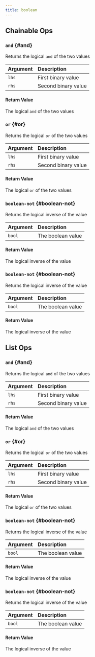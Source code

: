 ```yaml
---
title: boolean
---
```

## Chainable Ops
### `and` {#and}

Returns the logical `and` of the two values

| Argument | Description |
| :--- | :--- |
| `lhs` | First binary value |
| `rhs` | Second binary value |

#### Return Value
The logical `and` of the two values

### `or` {#or}

Returns the logical `or` of the two values

| Argument | Description |
| :--- | :--- |
| `lhs` | First binary value |
| `rhs` | Second binary value |

#### Return Value
The logical `or` of the two values

### `boolean-not` {#boolean-not}

Returns the logical inverse of the value

| Argument | Description |
| :--- | :--- |
| `bool` | The boolean value |

#### Return Value
The logical inverse of the value

### `boolean-not` {#boolean-not}

Returns the logical inverse of the value

| Argument | Description |
| :--- | :--- |
| `bool` | The boolean value |

#### Return Value
The logical inverse of the value


## List Ops
### `and` {#and}

Returns the logical `and` of the two values

| Argument | Description |
| :--- | :--- |
| `lhs` | First binary value |
| `rhs` | Second binary value |

#### Return Value
The logical `and` of the two values

### `or` {#or}

Returns the logical `or` of the two values

| Argument | Description |
| :--- | :--- |
| `lhs` | First binary value |
| `rhs` | Second binary value |

#### Return Value
The logical `or` of the two values

### `boolean-not` {#boolean-not}

Returns the logical inverse of the value

| Argument | Description |
| :--- | :--- |
| `bool` | The boolean value |

#### Return Value
The logical inverse of the value

### `boolean-not` {#boolean-not}

Returns the logical inverse of the value

| Argument | Description |
| :--- | :--- |
| `bool` | The boolean value |

#### Return Value
The logical inverse of the value

